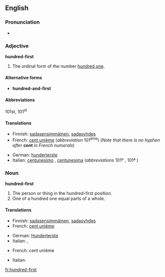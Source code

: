 ==English==

===Pronunciation===
* {{audio|en-us-hundred-first.ogg|Audio (US)}}

===Adjective===
'''hundred-first'''

# The ordinal form of the number [[hundred one]].

====Alternative forms====
* {{British}} '''hundred-and-first'''

====Abbreviations====
101st, 101<sup>st</sup>

====Translations====
{{trans-top|ordinal number}}
* Finnish: [[sadasensimmäinen]], [[sadasyhdes]]
* French: [[cent unième]] (''abbreviation'' 101<sup>ème</sup>) (''Note that there is no hyphen after'' '''cent''' ''in French numerals'')
{{trans-mid}}
* German: [[hunderterste]] {{m|f}}
* Italian: [[centunesimo]] {{m}}, [[centunesima]] {{f}} (''abbreviations'' 101º {{m}}, 101ª {{f}})
{{trans-bottom}}

===Noun===
'''hundred-first'''

# The person or thing in the hundred-first position.
# One of a hundred one equal parts of a whole.

====Translations====
{{trans-top|the person or thing in the hundred-first position}}
* Finnish: [[sadasensimmäinen]], [[sadasyhdes]]
* French: [[cent unième]]  {{m|f}}
{{trans-mid}}
* German: [[Hunderterste]] {{m|f}}
* Italian: {{t-|it|centunesimo|m}}, {{t-|it|centunesima|f}}
{{trans-bottom}}

{{trans-top|one of a hundred one equal parts of a whole}}
* French: cent unième {{m}}
{{trans-mid}}
* Italian: {{t-|it|centunesimo|m}}
{{trans-bottom}}

[[fr:hundred-first]]